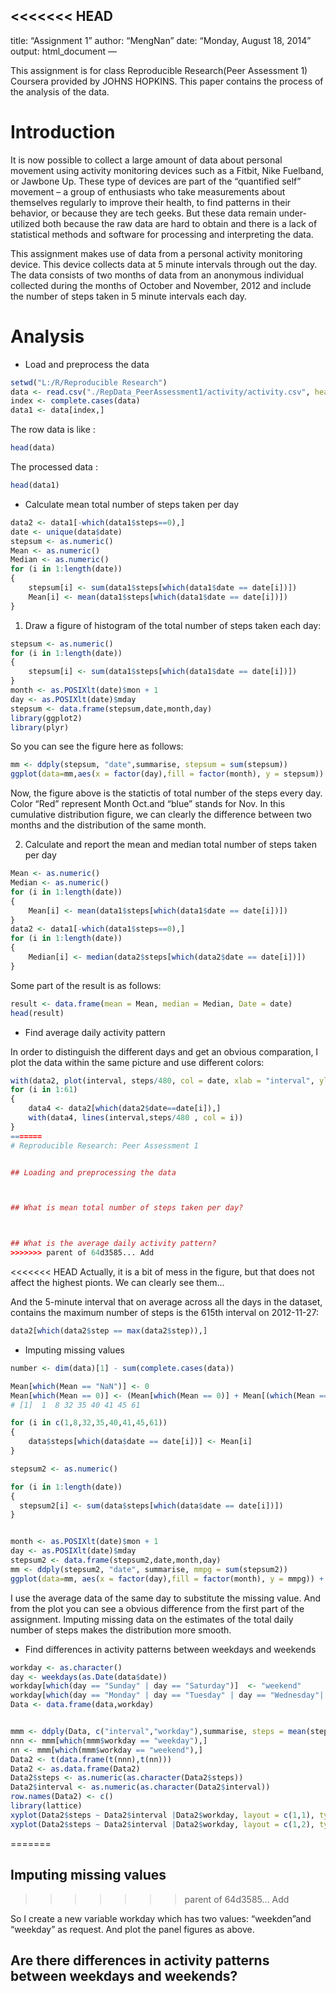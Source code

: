 <<<<<<< HEAD
---
title: "Assignment 1"
author: "MengNan"
date: "Monday, August 18, 2014"
output: html_document
---

This assignment is for class Reproducible Research(Peer Assessment 1) Coursera provided by JOHNS HOPKINS. This paper contains the process of the analysis of the data.

# Introduction

It is now possible to collect a large amount of data about personal movement using activity monitoring devices such as a Fitbit, Nike Fuelband, or Jawbone Up. These type of devices are part of the “quantified self” movement – a group of enthusiasts who take measurements about themselves regularly to improve their health, to find patterns in their behavior, or because they are tech geeks. But these data remain under-utilized both because the raw data are hard to obtain and there is a lack of statistical methods and software for processing and interpreting the data.

This assignment makes use of data from a personal activity monitoring device. This device collects data at 5 minute intervals through out the day. The data consists of two months of data from an anonymous individual collected during the months of October and November, 2012 and include the number of steps taken in 5 minute intervals each day.

# Analysis

* Load and preprocess the data

```r
setwd("L:/R/Reproducible Research")
data <- read.csv("./RepData_PeerAssessment1/activity/activity.csv", header = TRUE, sep = ",")
index <- complete.cases(data)
data1 <- data[index,]
```

The row data is like :

```r
head(data)
```

The processed data :

```r
head(data1)
```

* Calculate mean total number of steps taken per day

```r

data2 <- data1[-which(data1$steps==0),]
date <- unique(data$date)
stepsum <- as.numeric()
Mean <- as.numeric()
Median <- as.numeric()
for (i in 1:length(date))
{
    stepsum[i] <- sum(data1$steps[which(data1$date == date[i])])
    Mean[i] <- mean(data1$steps[which(data1$date == date[i])])
}
```

1. Draw a figure of histogram of the total number of steps taken each day:

```r
stepsum <- as.numeric()
for (i in 1:length(date))
{
    stepsum[i] <- sum(data1$steps[which(data1$date == date[i])])
}
month <- as.POSIXlt(date)$mon + 1
day <- as.POSIXlt(date)$mday
stepsum <- data.frame(stepsum,date,month,day)
library(ggplot2)
library(plyr)

```

So you can see the figure here as follows:

```r
mm <- ddply(stepsum, "date",summarise, stepsum = sum(stepsum))
ggplot(data=mm,aes(x = factor(day),fill = factor(month), y = stepsum)) + geom_bar(stat = "identity",alpha=0.5)
```
 
 Now, the figure above is the statictis of total number of the steps every day. Color "Red" represent Month Oct.and "blue" stands for Nov. In this cumulative distribution figure, we can clearly the difference between two months and the distribution of the same month.
 
 2. Calculate and report the mean and median total number of steps taken per day

```r
Mean <- as.numeric()
Median <- as.numeric()
for (i in 1:length(date))
{
    Mean[i] <- mean(data1$steps[which(data1$date == date[i])])
}
data2 <- data1[-which(data1$steps==0),]
for (i in 1:length(date))
{
    Median[i] <- median(data2$steps[which(data2$date == date[i])])
}
```

Some part of the result is as follows:

```r
result <- data.frame(mean = Mean, median = Median, Date = date)
head(result)
```

* Find average daily activity pattern

In order to distinguish the different days and get an obvious comparation, I plot the data within the same picture and use different colors:

```r
with(data2, plot(interval, steps/480, col = date, xlab = "interval", ylab = "average of steps per day"))
for (i in 1:61)
{
    data4 <- data2[which(data2$date==date[i]),]
    with(data4, lines(interval,steps/480 , col = i))
}
=======
# Reproducible Research: Peer Assessment 1


## Loading and preprocessing the data



## What is mean total number of steps taken per day?



## What is the average daily activity pattern?
>>>>>>> parent of 64d3585... Add

```

<<<<<<< HEAD
Actually, it is a bit of mess in the figure, but that does not affect the highest pionts. We can clearly see them...

And the 5-minute interval that on average across all the days in the dataset, contains the maximum number of steps is the 615th interval on 2012-11-27:

```r
data2[which(data2$step == max(data2$step)),]
```

* Imputing missing values

```r
number <- dim(data)[1] - sum(complete.cases(data))

Mean[which(Mean == "NaN")] <- 0
Mean[which(Mean == 0)] <- (Mean[which(Mean == 0)] + Mean[(which(Mean == 0) + 31)%%62])/2
# [1]  1  8 32 35 40 41 45 61

for (i in c(1,8,32,35,40,41,45,61))
{
    data$steps[which(data$date == date[i])] <- Mean[i]
}

stepsum2 <- as.numeric()

for (i in 1:length(date))
{
  stepsum2[i] <- sum(data$steps[which(data$date == date[i])])
}


month <- as.POSIXlt(date)$mon + 1
day <- as.POSIXlt(date)$mday
stepsum2 <- data.frame(stepsum2,date,month,day)
mm <- ddply(stepsum2, "date", summarise, mmpg = sum(stepsum2))
ggplot(data=mm, aes(x = factor(day),fill = factor(month), y = mmpg)) + geom_bar(stat = "identity",alpha=0.5)

```

I use the average data of the same day to substitute the missing value. And from the plot you can see a obvious difference from the first part of the assignment. Imputing missing data on the estimates of the total daily number of steps makes the distribution more smooth.

* Find differences in activity patterns between weekdays and weekends

```r
workday <- as.character()
day <- weekdays(as.Date(data$date))
workday[which(day == "Sunday" | day == "Saturday")]  <- "weekend"
workday[which(day == "Monday" | day == "Tuesday" | day == "Wednesday"| day == "Thursday" | day == "Friday")]  <- "weekday"
Data <- data.frame(data,workday)


mmm <- ddply(Data, c("interval","workday"),summarise, steps = mean(steps))
nnn <- mmm[which(mmm$workday == "weekday"),]
nn <- mmm[which(mmm$workday == "weekend"),]
Data2 <- t(data.frame(t(nnn),t(nn)))
Data2 <- as.data.frame(Data2)
Data2$steps <- as.numeric(as.character(Data2$steps))
Data2$interval <- as.numeric(as.character(Data2$interval))
row.names(Data2) <- c()
library(lattice)
xyplot(Data2$steps ~ Data2$interval |Data2$workday, layout = c(1,1), type = "l", ylab = "Num of steps", xlab = "interval")
xyplot(Data2$steps ~ Data2$interval |Data2$workday, layout = c(1,2), type = "l", ylab = "Num of steps", xlab = "interval")

```
=======

## Imputing missing values
>>>>>>> parent of 64d3585... Add

So I create a new variable workday which has two values: "weekden"and "weekday" as  request. And plot the panel figures as above.


## Are there differences in activity patterns between weekdays and weekends?
